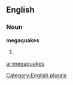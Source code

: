 
==English==

===Noun===
'''megaquakes'''

# {{plural of|[[megaquake]]}}

[[Category:English plurals]]

[[ar:megaquakes]]